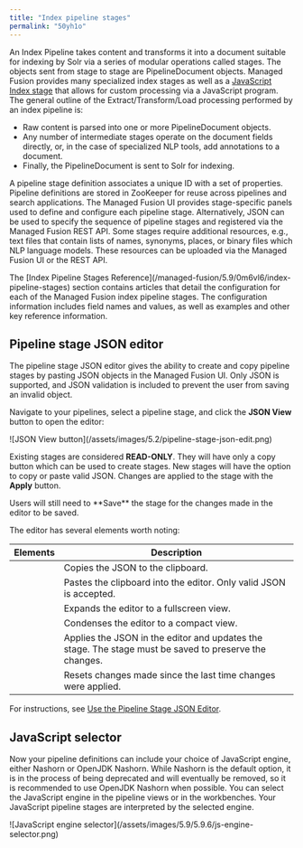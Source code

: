 ```yaml
---
title: "Index pipeline stages"
permalink: "50yh1o"
---
```



An Index Pipeline takes content and transforms it into a document suitable for indexing by Solr via a series of modular operations called stages.
The objects sent from stage to stage are PipelineDocument objects.
Managed Fusion provides many specialized index stages as well as a [JavaScript Index stage](/managed-fusion/5.9/x6nldc/java-script-index-stage) that allows for custom processing via a JavaScript program. The general outline of the Extract/Transform/Load processing performed by an index pipeline is:

* Raw content is parsed into one or more PipelineDocument objects.
* Any number of intermediate stages operate on the document fields directly, or, in the case of specialized NLP tools, add annotations to a document.
* Finally, the PipelineDocument is sent to Solr for indexing.

A pipeline stage definition associates a unique ID with a set of properties.
Pipeline definitions are stored in ZooKeeper for reuse across pipelines and search applications.
The Managed Fusion UI provides stage-specific panels used to define and configure each pipeline stage.
Alternatively, JSON can be used to specify the sequence of pipeline stages and registered via the Managed Fusion REST API.
Some stages require additional resources, e.g., text files that contain lists of names, synonyms, places, or binary files which NLP language models.
These resources can be uploaded via the Managed Fusion UI or the REST API.

<Tip>
The [Index Pipeline Stages Reference](/managed-fusion/5.9/0m6vl6/index-pipeline-stages) section contains articles that detail the configuration for each of the Managed Fusion index pipeline stages. The configuration information includes field names and values, as well as examples and other key reference information.
</Tip>

## Pipeline stage JSON editor

The pipeline stage JSON editor gives the ability to create and copy pipeline stages by pasting JSON objects in the Managed Fusion UI. Only JSON is supported, and JSON validation is included to prevent the user from saving an invalid object.

Navigate to your pipelines, select a pipeline stage, and click the **JSON View** button to open the editor:

<Frame>![JSON View button](/assets/images/5.2/pipeline-stage-json-edit.png)</Frame>

Existing stages are considered **READ-ONLY**. They will have only a copy button which can be used to create stages. New stages will have the option to copy or paste valid JSON. Changes are applied to the stage with the **Apply** button.

<Note>
Users will still need to **Save** the stage for the changes made in the editor to be saved.
</Note>

The editor has several elements worth noting:

| Elements | Description |
| --- | --- |
| <InlineImage src="/assets/images/5.2/json-editor/copy.png"/> | Copies the JSON to the clipboard. |
| <InlineImage src="/assets/images/5.2/json-editor/paste.png"/> | Pastes the clipboard into the editor. Only valid JSON is accepted. |
| <InlineImage src="/assets/images/5.2/json-editor/expand.png"/> | Expands the editor to a fullscreen view. |
| <InlineImage src="/assets/images/5.2/json-editor/condense.png"/> | Condenses the editor to a compact view. |
| <InlineImage src="/assets/images/5.2/json-editor/apply.png"/> | Applies the JSON in the editor and updates the stage. The stage must be saved to preserve the changes. |
| <InlineImage src="/assets/images/5.2/json-editor/reset.png"/> | Resets changes made since the last time changes were applied. |

For instructions, see [Use the Pipeline Stage JSON Editor](/how-to/3294/use-the-pipeline-stage-json-editor).

## JavaScript selector

Now your pipeline definitions can include your choice of JavaScript engine, either Nashorn or OpenJDK Nashorn.
While Nashorn is the default option, it is in the process of being deprecated and will eventually be removed, so it is recommended to use OpenJDK Nashorn when possible.
You can select the JavaScript engine in the pipeline views or in the workbenches.
Your JavaScript pipeline stages are interpreted by the selected engine.

<Frame>![JavaScript engine selector](/assets/images/5.9/5.9.6/js-engine-selector.png)</Frame>